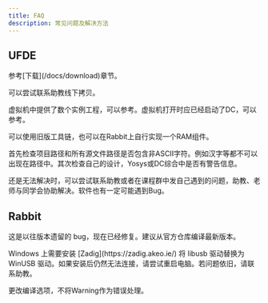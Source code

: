 ```yaml
---
title: FAQ
description: 常见问题及解决方法
---
```



## UFDE

<Accordions>
  <Accordion title="怎么样获取DC虚拟机？">
    <p>参考[下载](/docs/download)章节。</p>
  </Accordion>
  <Accordion title="反复尝试无法从复旦云盘下载，该怎么办？">
    <p>可以尝试联系助教线下拷贝。</p>
  </Accordion>
  <Accordion title="怎么在DC虚拟机中综合自己的设计？">
    <p>虚拟机中提供了数个实例工程，可以参考。虚拟机打开时应已经启动了DC，可以参考。</p>
  </Accordion>
  <Accordion title="怎样使用BRAM？">
    <p>可以使用旧版工具链，也可以在Rabbit上自行实现一个RAM组件。</p>
  </Accordion>
  <Accordion title="布局/布线/比特流……生成失败了，怎么办？">
    <p>
      首先检查项目路径和所有源文件路径是否包含非ASCII字符。例如汉字等都不可以出现在路径中。其次检查自己的设计，Yosys或DC综合中是否有警告信息。
    </p>
    <p>
      还是无法解决时，可以尝试联系助教或者在课程群中发自己遇到的问题，助教、老师与同学会协助解决。软件也有一定可能遇到Bug。
    </p>
  </Accordion>
</Accordions>

## Rabbit

<Accordions>
  <Accordion title="为什么LED颜色始终是红色？">
    <p>这是以往版本遗留的 bug，现在已经修复。建议从官方仓库编译最新版本。</p>
  </Accordion>
  <Accordion title="Windows平台上为什么始终不能连接上开发板？">
    <p>
      Windows 上需要安装 [Zadig](https://zadig.akeo.ie/) 将 libusb 驱动替换为 WinUSB
      驱动。如果安装后仍然无法连接，请尝试重启电脑。若问题依旧，请联系助教。
    </p>
  </Accordion>
  <Accordion title="我在Windows平台上尝试编译libusb，但是编译失败了。">
    <p>更改编译选项，不将Warning作为错误处理。</p>
  </Accordion>
</Accordions>
